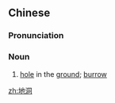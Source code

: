 ==Chinese==
{{zh-forms}}

===Pronunciation===
{{zh-pron
|m=dìdòng
|c=dei6 dung6
|h=pfs=thi-thung
|cat=n
}}

===Noun===
{{zh-noun}}

# [[hole]] in the [[ground]]; [[burrow]]

[[zh:地洞]]